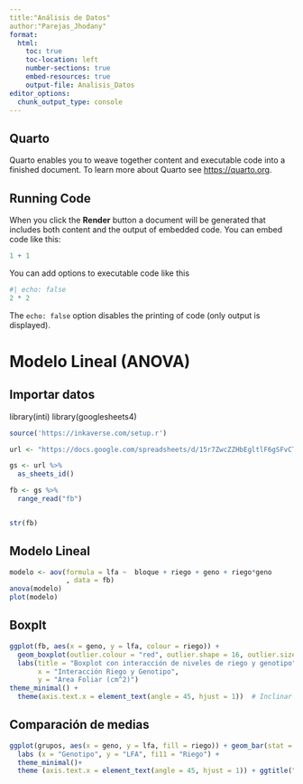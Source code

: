```yaml
---
title:"Análisis de Datos"
author:"Parejas_Jhodany"
format:
  html:
    toc: true
    toc-location: left
    number-sections: true
    embed-resources: true
    output-file: Analisis_Datos
editor_options: 
  chunk_output_type: console
---
```


## Quarto

Quarto enables you to weave together content and executable code into a finished document. To learn more about Quarto see <https://quarto.org>.

## Running Code

When you click the **Render** button a document will be generated that includes both content and the output of embedded code. You can embed code like this:

```r
1 + 1
```

You can add options to executable code like this

```r
#| echo: false
2 * 2
```

The `echo: false` option disables the printing of code (only output is displayed).

# Modelo Lineal (ANOVA)

## Importar datos

library(inti) library(googlesheets4)

```r
source('https://inkaverse.com/setup.r')

url <- "https://docs.google.com/spreadsheets/d/15r7ZwcZZHbEgltlF6gSFvCTFA-CFzVBWwg3mFlRyKPs/edit?gid=1263018298#gid=1263018298"

gs <- url %>% 
  as_sheets_id()

fb <- gs %>% 
  range_read("fb")


str(fb)
```

## Modelo Lineal

```r
modelo <- aov(formula = lfa ~  bloque + riego + geno + riego*geno
              , data = fb)
anova(modelo)
plot(modelo)
```

## Boxplt

```r
ggplot(fb, aes(x = geno, y = lfa, colour = riego)) +
  geom_boxplot(outlier.colour = "red", outlier.shape = 16, outlier.size = 2) +
  labs(title = "Boxplot con interacción de niveles de riego y genotipo",
       x = "Interacción Riego y Genotipo",
       y = "Area Foliar (cm^2)")
theme_minimal() +
  theme(axis.text.x = element_text(angle = 45, hjust = 1))  # Inclinar etiquetas del eje X
```

## Comparación de medias

```r
ggplot(grupos, aes(x = geno, y = lfa, fill = riego)) + geom_bar(stat = "identity", position = "dodge", color ="black") +
  labs (x = "Genotipo", y = "LFA", fi11 = "Riego") +
  theme_minimal()+
  theme (axis.text.x = element_text(angle = 45, hjust = 1)) + ggtitle("Gráfico de barras: LFA por genotipo y riego")
```
